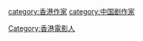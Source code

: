 {{Catnav|頁面分類|人类社会|文化|戏剧|剧作家}}
{{Catnav|頁面分類|人物|各職業人物|電影人|香港電影人}}
{{Catnav|頁面分類|人物|各職業人物|作家|剧作家}}
{{Catnav|頁面分類|人文學科|文学|戏剧|剧作家}}
{{Catnav|頁面分類|人文學科|文学|作家|剧作家}}

[[category:香港作家|category:香港作家]]
[[category:中国剧作家|category:中国剧作家]]
[[Category:香港電影人|Category:香港電影人]]